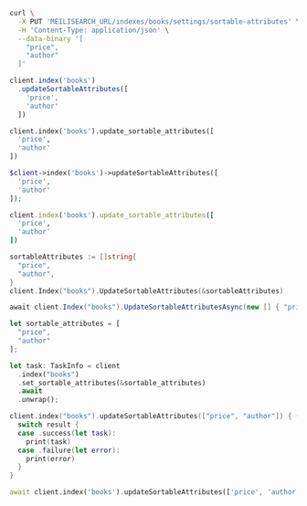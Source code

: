 <CodeGroup>

```bash cURL
curl \
  -X PUT 'MEILISEARCH_URL/indexes/books/settings/sortable-attributes' \
  -H 'Content-Type: application/json' \
  --data-binary '[
    "price",
    "author"
  ]'
```

```javascript JS
client.index('books')
  .updateSortableAttributes([
    'price',
    'author'
  ])
```

```python Python
client.index('books').update_sortable_attributes([
  'price',
  'author'
])
```

```php PHP
$client->index('books')->updateSortableAttributes([
  'price',
  'author'
]);
```

```ruby Ruby
client.index('books').update_sortable_attributes([
  'price',
  'author'
])
```

```go Go
sortableAttributes := []string{
  "price",
  "author",
}
client.Index("books").UpdateSortableAttributes(&sortableAttributes)
```

```csharp C#
await client.Index("books").UpdateSortableAttributesAsync(new [] { "price", "author" });
```

```rust Rust
let sortable_attributes = [
  "price",
  "author"
];

let task: TaskInfo = client
  .index("books")
  .set_sortable_attributes(&sortable_attributes)
  .await
  .unwrap();
```

```swift Swift
client.index("books").updateSortableAttributes(["price", "author"]) { (result) in
  switch result {
  case .success(let task):
    print(task)
  case .failure(let error):
    print(error)
  }
}
```

```dart Dart
await client.index('books').updateSortableAttributes(['price', 'author']);
```
</CodeGroup>